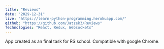---
title: "Reviews"
date: "2029-12-31"
live: "https://learn-python-programming.herokuapp.com/"
github: "https://github.com/Jatzek3/Reviews"
Technologies: "React, Redux, Websockets"
---

App created as an final task for RS school.
Compatible with google Chrome.